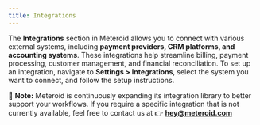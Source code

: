 ---
title: Integrations
---


The **Integrations** section in Meteroid allows you to connect with various external systems, including **payment providers, CRM platforms, and accounting systems**. These integrations help streamline billing, payment processing, customer management, and financial reconciliation. To set up an integration, navigate to **Settings > Integrations**, select the system you want to connect, and follow the setup instructions.

📌 **Note:** Meteroid is continuously expanding its integration library to better support your workflows. If you require a specific integration that is not currently available, feel free to contact us at 👉 [**hey@meteroid.com**](#)

          